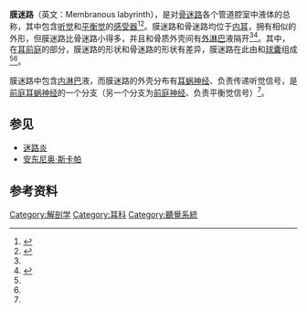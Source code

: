 {{Infobox anatomy
| Name = 膜迷路
| Image = Gray924.png
| Caption = 
| Image2 = 
| Caption2 = 
| System = 
| Latin = labyrinthus membranaceus
| Precursor = 
| Artery = [[labyrinthine_artery|labyrinthine artery]]
| Vein = 
| Nerve = 
| Lymph = 
}}'''膜迷路'''（英文：Membranous labyrinth），是对[[骨迷路|骨迷路]]各个管道腔室中液体的总称，其中包含[[听觉|听觉]]和[[平衡觉|平衡觉]]的[[感受器|感受器]]<ref name=":0">{{Cite web|title=Membranous labyrinth|url=https://www.d.umn.edu/~jfitzake/Lectures/DMED/InnerEar/InnerEarAnatomy/MembranousLabyrinth.html|accessdate=2021-02-28|work=|publisher=[[明尼苏达大学|明尼苏达大学]]|language=en|archive-date=2019-12-24|archive-url=https://web.archive.org/web/20191224083718/http://www.d.umn.edu/~jfitzake/Lectures/DMED/InnerEar/InnerEarAnatomy/MembranousLabyrinth.html|dead-url=no}}</ref><ref name=":1">{{Cite web|title=Membranous Labyrinth - an overview|url=https://www.sciencedirect.com/topics/neuroscience/membranous-labyrinth|accessdate=2021-02-28|work=|publisher=Science Direct}}</ref>。膜迷路和骨迷路均位于[[內耳|内耳]]，拥有相似的外形，但膜迷路比骨迷路小得多，并且和骨质外壳间有[[外淋巴|外淋巴]]液隔开<ref name=":1" /><ref name=":2">{{Cite web|title=SIU SOM Histology SSB|url=http://www.siumed.edu/~dking2/ssb/ear.htm|accessdate=2021-02-28|work=|publisher=Southern Illinois University School of Medicine|archive-date=2021-04-15|archive-url=https://web.archive.org/web/20210415110734/http://www.siumed.edu/~dking2/ssb/ear.htm|dead-url=no}}</ref>。其中，在[[耳前庭|耳前庭]]的部分，膜迷路的形状和骨迷路的形状有差异，膜迷路在此由{{link-en|椭圆囊|utricle}}和[[球囊|球囊]]组成<ref name=":0" /><ref name=":2" />。

膜迷路中包含[[内淋巴|内淋巴]]液，而膜迷路的外壳分布有[[耳蜗神经|耳蜗神经]]、负责传递听觉信号，是[[前庭耳蜗神经|前庭耳蜗神经]]的一个分支（另一个分支为[[前庭神经|前庭神经]]、负责平衡觉信号）<ref name=":2" />。

== 参见 ==

* [[迷路炎|迷路炎]]
*[[安东尼奥·斯卡帕|安东尼奥·斯卡帕]]

== 参考资料 ==

[[Category:解剖学|Category:解剖学]]
[[Category:耳科|Category:耳科]]
[[Category:聽覺系統|Category:聽覺系統]]